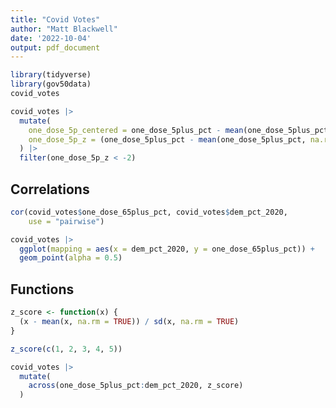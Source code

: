 ```yaml
---
title: "Covid Votes"
author: "Matt Blackwell"
date: '2022-10-04'
output: pdf_document
---
```



```r
library(tidyverse)
library(gov50data)
covid_votes
```

```r
covid_votes |> 
  mutate(
    one_dose_5p_centered = one_dose_5plus_pct - mean(one_dose_5plus_pct, na.rm = TRUE), 
    one_dose_5p_z = (one_dose_5plus_pct - mean(one_dose_5plus_pct, na.rm = TRUE)) / sd(one_dose_5plus_pct, na.rm = TRUE)
  ) |> 
  filter(one_dose_5p_z < -2)
```



## Correlations

```r
cor(covid_votes$one_dose_65plus_pct, covid_votes$dem_pct_2020, 
    use = "pairwise")
```


```r
covid_votes |> 
  ggplot(mapping = aes(x = dem_pct_2020, y = one_dose_65plus_pct)) + 
  geom_point(alpha = 0.5)
```

## Functions


```r
z_score <- function(x) {
  (x - mean(x, na.rm = TRUE)) / sd(x, na.rm = TRUE)
}

z_score(c(1, 2, 3, 4, 5))
```


```r
covid_votes |> 
  mutate(
    across(one_dose_5plus_pct:dem_pct_2020, z_score)
  )
```


